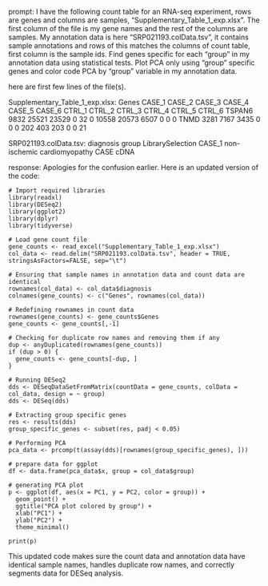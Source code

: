 prompt:
I have the following count table for an RNA-seq experiment, rows are genes and columns are samples, "Supplementary_Table_1_exp.xlsx". The first column of the file is my gene names and the rest of the columns are samples. My annotation data is here  "SRP021193.colData.tsv", it contains sample annotations and rows of this matches the columns of count table, first column is the sample ids. Find genes specific for each "group" in my annotation data  using statistical tests. Plot PCA only using "group" specific genes and color code PCA by "group" variable in my annotation data.

here are first few lines of the file(s).

Supplementary_Table_1_exp.xlsx:
Genes	CASE_1	CASE_2	CASE_3	CASE_4	CASE_5	CASE_6	CTRL_1	CTRL_2	CTRL_3	CTRL_4	CTRL_5	CTRL_6
TSPAN6	9832	25521	23529	0	32	0	10558	20573	6507	0	0	 0
TNMD	3281	 7167	 3435	0	 0	0	  202	  403	 203	0	0	21


SRP021193.colData.tsv:
	diagnosis	group	LibrarySelection
CASE_1	non-ischemic cardiomyopathy	CASE	cDNA


response:
Apologies for the confusion earlier. Here is an updated version of the code:
```
# Import required libraries
library(readxl)
library(DESeq2)
library(ggplot2)
library(dplyr)
library(tidyverse)

# Load gene count file
gene_counts <- read_excel("Supplementary_Table_1_exp.xlsx")
col_data <- read.delim("SRP021193.colData.tsv", header = TRUE, stringsAsFactors=FALSE, sep="\t")

# Ensuring that sample names in annotation data and count data are identical
rownames(col_data) <- col_data$diagnosis
colnames(gene_counts) <- c("Genes", rownames(col_data))

# Redefining rownames in count data
rownames(gene_counts) <- gene_counts$Genes
gene_counts <- gene_counts[,-1]

# Checking for duplicate row names and removing them if any
dup <- anyDuplicated(rownames(gene_counts))
if (dup > 0) {
  gene_counts <- gene_counts[-dup, ]
}

# Running DESeq2 
dds <- DESeqDataSetFromMatrix(countData = gene_counts, colData = col_data, design = ~ group)
dds <- DESeq(dds)

# Extracting group specific genes
res <- results(dds)
group_specific_genes <- subset(res, padj < 0.05)

# Performing PCA
pca_data <- prcomp(t(assay(dds)[rownames(group_specific_genes), ]))

# prepare data for ggplot
df <- data.frame(pca_data$x, group = col_data$group)

# generating PCA plot
p <- ggplot(df, aes(x = PC1, y = PC2, color = group)) + 
  geom_point() +
  ggtitle("PCA plot colored by group") +
  xlab("PC1") + 
  ylab("PC2") +
  theme_minimal()

print(p)
```
This updated code makes sure the count data and annotation data have identical sample names, handles duplicate row names, and correctly segments data for DESeq analysis.
